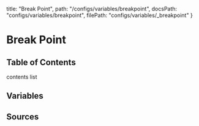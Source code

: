   title: "Break Point",
  path: "/configs/variables/breakpoint",
  docsPath: "configs/variables/breakpoint",
  filePath: "configs/variables/_breakpoint"
}


# Break Point

## Table of Contents

contents list

## Variables

<PreviewVariablesSingleNotCompiled filePath={meta.filePath} />

## Sources

<PreviewSources
  title={meta.title}
  docsPath={meta.docsPath}
  scssPath={meta.filePath}
/>
